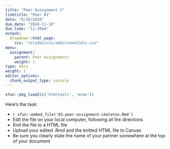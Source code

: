 ```yaml
---
title: "Peer Assignment 1"
linktitle: "Peer #1"
date: "6/16/2020"
due_date: "2024-11-18"
due_time: "11:30am"
output:
  blogdown::html_page:
    css: "/slides/css/additionalCols.css"
menu:
  assignment:
    parent: Peer Assignments
    weight: 1
type: docs
weight: 1
editor_options: 
  chunk_output_type: console
---
```


```r
xfun::pkg_load2(c('htmltools', 'mime'))
```


:::list
Here's the task:

- <i class="fas fa-file"></i> `r xfun::embed_file('01-peer-assignment-skeleton.Rmd')`
- Edit the file on your local computer, following all the directions
- Knit the file to a HTML file
- Upload your edited .Rmd and the knitted HTML file to Canvas
- Be sure you clearly state the name of your partner somewhere at the top of your document 
:::
